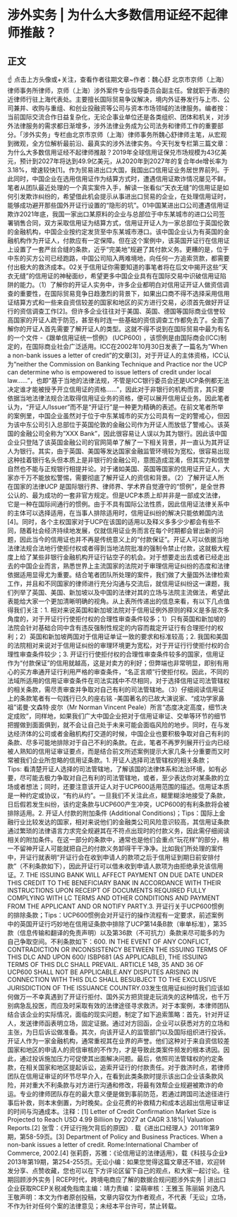 # 涉外实务 | 为什么大多数信用证经不起律师推敲？
## 正文
☝ 点击上方头像或+关注，查看作者往期文章~作者：魏心舒 北京市京师（上海）律师事务所律师，京师（上海）涉外案件专业指导委员会副主任。曾就职于香港的近律师行驻上海代表处。主要擅长国际贸易争议解决，境内外证券发行与上市、公司兼并、收购与重组、和创业投融资等公司与资本市场领域的法律服务。编者按：当前国际交流合作日益复杂化，无论企事业单位还是各类组织、团体和机关，对涉外法律服务的需求都日渐增多，涉外法律业务成为公司法务和律师工作的重要部分。「涉外实务」专栏由北京市京师（上海）律师事务所魏心舒律师主笔，从宏观到微观，全方位解析最前沿、最真实的涉外法律实务。今天刊发专栏第三篇文章：为什么大多数信用证经不起律师推敲？2019年全球信用证保兑市场规模为43亿美元，预计到2027年将达到49.9亿美元，从2020年到2027年的复合年de增长率为3.18%，增速较快[1]。作为贸易进出口大国，我国出口信用证业务居世界前列。于此同时，中国企业在选用信用证作为结算方式时，遭遇信用证欺诈情况屡见不鲜。笔者从团队最近处理的一个真实案件入手，解读一张看似“天衣无缝”的信用证是如何引发欺诈纠纷的，希望借此机会提示从事进出口贸易的企业，在处理信用证时，能够成功避开那些国外开证行设置的“隐形的坑”。01中国某进出口公司遭遇信用证欺诈2021年底，我国一家出口某原料的企业与总部位于中东某城市的进口公司签署销售合同，双方采取信用证为结算方式，信用证开证人为一家总部位于英国伦敦的金融机构，中国企业按约定发货至中东某城市港口。该中国企业认为有英国的金融机构作为开证人，付款应有一定保障。但在这个案例中，该英国开证行在信用证上设置了一套严丝合缝的条款，近乎“完美地”规避了其付款义务。更糟的是，位于中东的买方公司已经跑路，中国公司陷入两难境地，向任何一方追索货款，都需要付出极大的救济成本。02关于信用证你需要知道的事笔者将在后文中揭开这些“天衣无缝”的信用证的神秘面纱，希望更多中国企业具有在国际交易中识破信用证陷阱的能力。（1）了解你的开证人实务中，许多企业都明白对信用证开证人做资信调查的重要性，在国际贸易竞争日趋激烈的背景下，如果出口商不得不选择采用信用证结算方式和一些来自资信较差的国家和地区的买方进行交易，必须首先做好开证行的资信调查工作[2]。但许多企业往往对于美国、英国、德国等国际商业信誉较高国家的开证人疏于防范，甚至有时连一些基础的资信调查工作都免去了。全面了解你的开证人首先需要了解开证人的类型。这就不得不说到在国际贸易中最为有名的一个文件 -《跟单信用证统一惯例》 (UCP600) ，该惯例是由国际商会(ICC)制定的，在国际商业社会广泛适用。ICC在2002年10月30日发表了一篇名为”When a non-bank issues a letter of credit”的文章[3]，对于开证人的主体资格，ICC认为“neither the Commission on Banking Technique and Practice nor the UCP can determine who is empowered to issue letters of credit under local law......”，也即“基于当地的法律法规，不管是ICC银行委员会还是UCP条例都无法决定谁才能被授予开立信用证的资格......”，因此对于非银行的机构而言，其只要依据当地法律法规合法取得信用证业务的资格，便可以展开信用证业务。因此笔者认为，“开证人/Issuer”而不是“开证行”是一种更为精确的表述。在前文笔者所举的案例里，中国企业虽然对于位于中东某城市的买方公司具有一定的警戒心，但因为该中东公司引入总部位于英国伦敦的金融公司作为开证人而放低了警戒心。该英国的金融公司全称为”XXX Bank”，因此很容易让人误以为其为银行。因此该中国企业只登陆了该英国金融公司的官网简单了解了一下相关背景，并一直认为其开证人为银行。其实，由于英国、美国等发达国家金融监管环境较为宽松，很容易出现这种挂着银行名头但本质上是非银行的金融公司，意图造成混淆，但其实力和信誉自然也不能与正规银行相提并论。对于诸如美国、英国等国家的信用证开证人，大家亦千万不能放松警惕，需要彻底了解开证人的资信和背景。（2）了解开证人所在国家的法律UCP 是国际银行界、律师界、学术界自觉遵守的“惯例”，是全世界公认的、最为成功的一套非官方规定。但是UCP本质上却并非是一部成文法律，它是一种在国际间通行的惯例。由于不具有国际公法性质，因此信用证法律关系中的主体可以选择适用，在当事人排除适用时，信用证纠纷的解决只能依赖国内法[4]。同时，各个主权国家对于UCP在该国的适用以及释义多多少少都会有些不同，随着社会经济持续地发展，仅就信用证业务而言在每个时期都会冒出新的问题，因此当今的信用证也并不再是传统意义上的“付款保证”。开证人可以依据当地法律法规合法地行使拒付权或者得到当地法院批准的强制令禁止付款，这就极大程度上给了某些非银行金融机构开证行钻空子的机会。对于想要走出去或者已经走出去的中国企业而言，熟悉世界上主流国家的法院对于审理信用证纠纷的态度和法律依据适用显得尤为重要。结合笔者团队所处理的案件，我们做了大量国外法律检索工作，并且和不同国家的律师进行充分沟通与交流后，就信用证纠纷这一课题，我们列举了英国、美国、新加坡以及中国的法律对其的立场与法院主流做法，希望此表能给大家一个更加清晰明确的视角。从上表所传递出的信息来看，有以下几点值得我们关注：1. 相对来说英国和新加坡法院对于信用证例外原则的释义是多层次多角度的，对于开证行行使拒付权的合理性审查条件较多；1）只有英国和新加坡的法院会针对基础合同中含有违反强制性规定的内容而裁定开证行有合理拒付的权利；2）英国和新加坡两国对于信用证单证一致的要求和标准较高；2. 我国和美国的法院相对来说对于信用证纠纷的审理环境更为宽松，对于开证行行使拒付权的合理性审查条件较少；3. 开证行行使拒付权的合理性审查条件较多的国家，信用证作为“付款保证”的信用就越高，这是对卖方的利好；但弊端也非常明显，即别有用心的买方串通开证行利用严格的审查条件，“名正言顺”行使拒付权。因此，不同的法域所适用的信用证审查条件在司法实践中不尽相同，对于选择信用证司法管辖权的相关条款，需尽责审查并争取对自己有利的司法管辖地。（3）仔细阅读信用证上的条款笔者有一句践行已久的座右铭 -美国著名的已故大演说家、“成功学家鼻祖”诺曼·文森特·皮尔（Mr Norman Vincent Peale）所言“态度决定高度，细节决定成败”，同样地，如果我们广大中国企业把对于信用证审证、交单等环节的细节把握做到面面俱到，就不会让自己处于未来可能会面临风险的地步。同时，在与发达经济体的公司或者金融机构打交道的时候，中国企业也要积极争取对自己有利的条款、尽多可能地排除对于自己不利的条款。在此，笔者不再罗列展开行业内已经被人熟知的信用证审证要点，而是结合前文所述案例提示大家几条十分重要而又时常被我们企业所忽略的信用证条款。1. 开证人选择司法管辖权的相关条款；Tips: 看清楚开证人选择的司法管辖地，了解该国的法律体系和法治环境，如有必要，尽可能去极力争取对自己有利的司法管辖地，或者，至少表达你对某条款的立场或者想法；同时，还要注意该开证人对于UCP600适用范围的描述。信用证本质是一种约定或协议，“有约从约”。一旦我们不关注此点，糊里糊涂地接受了条款，日后假若发生纠纷，该约定条款与UCP600产生冲突，UCP600的有利条款将会被排除适用。2. 开证人付款的附加条件 (Additional Conditions)；Tips：国际上金融行业比较发达的国家，相对来说他们的金融类公司风险意识较高，其信用证条款通过繁琐的法律语言力求完全规避其在不符点出现时的付款义务，因此需仔细阅读相关的附加条件。在这一部分的条款中，通常也是他们会重点“玩花样”的部分，稍一不留神开证人可能就把自己的付款义务卸得干干净净。比如我们所处理的案件中，开证行就表明“开证行会在收到申请人的款项之后于信用证到期日前安排付款”（不利条款如下），因此开证行可以借未收到申请人款项为由拒绝承兑该信用证。7. THE ISSUING BANK WILL AFFECT PAYMENT ON DUE DATE UNDER THIS CREDIT TO THE BENEFICIARY BANK IN ACCORDANCE WITH THEIR INSTRUCTIONS UPON RECEIPT OF DOCUMENTS REQUIRED FULLY COMPLYING WITH LC TERMS AND OTHER CONDITIONS AND PAYMENT FROM THE APPLICANT AND OR NOTIFY PARTY.3. 开证行关于UCP600惯例的排除条款；Tips：UCP600惯例会对开证行的操作流程有一定要求，前述案例中的英国开证行巧妙地在信用证条款中排除了UCP第14条B款（审单标准），第35款（信息传输和翻译的免责声明）以及第36款（不可抗力）条款来尽可能多的为自己争取空间。不利条款如下：600. IN THE EVENT OF ANY CONFLICT, CONTRADICTION OR INCONSISTENCY BETWEEN THE ISSUING TERMS OF THIS DLC AND UPON 600/ ISBP681 (AS APPLICABLE), THE ISSUING TERMS OF THIS DLC SHALL PREVAIL. ARTICLE 14B, 35 AND 36 OF UCP600 SHALL NOT BE APPLICABLE.ANY DISPUTES ARISING IN CONNECTION WITH THIS DLC SHALL BESUBJECT TO THE EXCLUSIVE JURISDICTION OF THE ISSUANCE COUNTRY.03发生信用证纠纷时我们应该如何做万一不幸真遇到了开证行拒付、国外买方把货提走玩消失的这种情况，也千万别病急乱投医，而应及时采取有效的法律途径寻求救济。对于本案例，本律师团队结合该企业的实际情况，面临的现实问题，制定了如下追索策略：首先，针对开证人，发送律师函表明立场，固定证据。通过对方回函，企业可以获悉对方的立场和主张，为日后诉讼做准备。其次，向该开证人的监管部门以及国际组织进行投诉。开证人作为一家金融机构，通常重视其在业界的声誉。他们这种对于来自资信较差国家和地区的申请人的资信审核的不作为，才是导致此类案件频发的根本诱因。因此，通过投诉施加压力可促使其出面解决问题。最后，依照司法管辖权的约定条款，在相关国家和地区提起诉讼，追索开证行的付款责任。对于救济时点，若律师团队在信用证审证的环节尽早介入，在看到此类条款时提示该出口企业该条款风险，并对重大不利条款与对方进行沟通和修改，将最有效帮企业规避被欺诈的命运。专业的律师团队存在的最大意义便是做到事前防范，若通过跨国司法途径进行事后补救，则本末倒置，为时晚矣。企业花费的补救精力和成本远超出信用证审证的时间与沟通成本。注释：[1] Letter of Credit Confirmation Market Size is Projected to Reach USD 4.99 Billiion by 2027 at CAGR 3.18%| Valuation Reports.[2] 张雪：《开证行拖欠背后的原因》. 载《进出口经理人》2011年第9期，第58-59页。[3] Department of Policy and Business Practices. When a non-bank issues a letter of credit. Rome:International Chamber of Commerce, 2002.[4] 张莉蔚，苏雅：《论信用证的法律适用》，载《科技与企业》2013年第19期，第254-255页。无讼小编：如果您觉得这篇文章还不错，欢迎转发分享、点赞收藏，您也可以在下方评论区留下自己的观点，和大家一起讨论。往期回顾涉外实务 | RCEP时代，跨境电商应了解的数据合规问题涉外实务 | 进出口企业获取RCEP关税减免指南主编：靖力责编：梁萌审核：王雅玉 陈丽娟 刘逸凡 王敬声明：本文为作者原创投稿，文章内容仅为作者观点，不代表「无讼」立场，不作为针对任何个案的法律意见；未经本平台许可，禁止转载。